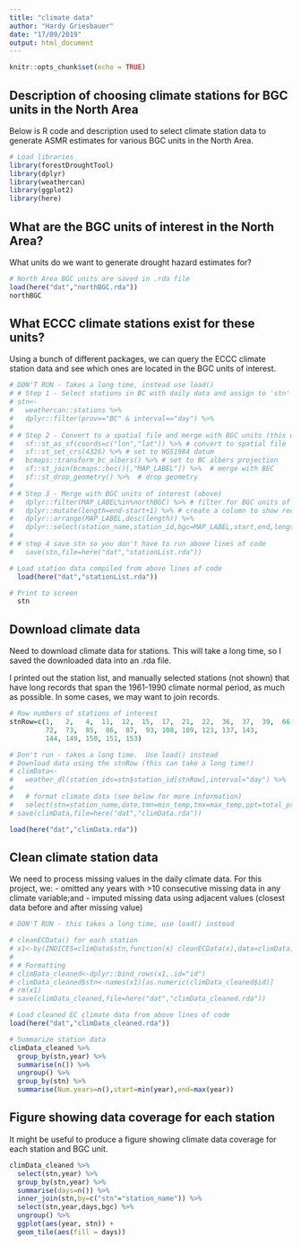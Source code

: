 ```yaml
---
title: "climate data"
author: "Hardy Griesbauer"
date: "17/09/2019"
output: html_document
---
```


```r
knitr::opts_chunk$set(echo = TRUE)
```

## Description of choosing climate stations for BGC units in the North Area

Below is R code and description used to select climate station data to generate ASMR estimates for 
various BGC units in the North Area.

```r
# Load libraries
library(forestDroughtTool)
library(dplyr)
library(weathercan)
library(ggplot2)
library(here)
```

## What are the BGC units of interest in the North Area?

What units do we want to generate drought hazard estimates for?

```r
# North Area BGC units are saved in .rda file
load(here("dat","northBGC.rda"))
northBGC

```

## What ECCC climate stations exist for these units?

Using a bunch of different packages, we can query the ECCC climate station data and see which ones are located in the BGC units of interest.

```r

# DON'T RUN - Takes a long time, instead use load()
# # Step 1 - Select stations in BC with daily data and assign to 'stn'
# stn<-
#   weathercan::stations %>% 
#   dplyr::filter(prov=="BC" & interval=="day") %>%  
#   
# # Step 2 - Convert to a spatial file and merge with BGC units (this will take awhile!)
#   sf::st_as_sf(coords=c("lon","lat")) %>% # convert to spatial file
#   sf::st_set_crs(4326) %>% # set to WGS1984 datum
#   bcmaps::transform_bc_albers() %>% # set to BC albers projection
#   sf::st_join(bcmaps::bec()[,"MAP_LABEL"]) %>%  # merge with BEC
#   sf::st_drop_geometry() %>%  # drop geometry
# 
# # Step 3 - Merge with BGC units of interest (above)
#   dplyr::filter(MAP_LABEL%in%northBGC) %>% # filter for BGC units of interest
#   dplyr::mutate(length=end-start+1) %>% # create a column to show record length
#   dplyr::arrange(MAP_LABEL,desc(length)) %>% 
#   dplyr::select(station_name,station_id,bgc=MAP_LABEL,start,end,length)
# 
# # step 4 save stn so you don't have to run above lines of code
#   save(stn,file=here("dat","stationList.rda"))

# Load station data compiled from above lines of code
  load(here("dat","stationList.rda"))

# Print to screen
  stn
```

## Download climate data
Need to download climate data for stations.  This will take a long time, so I saved the downloaded data into an .rda file.

I printed out the station list, and manually selected stations (not shown) that have long records that span the 1961-1990 climate normal period, as much as possible.  In some cases, we may want to join records.

```r
# Row numbers of stations of interest
stnRow=c(1,   2,   4,  11,  12,  15,  17,  21,  22,  36,  37,  39,  66,  67,
         72,  73,  85,  86,  87,  93, 108, 109, 123, 137, 143,
         144, 149, 150, 151, 153)

# Don't run - takes a long time.  Use load() instead
# Download data using the stnRow (this can take a long time!)
# climData<-
#   weather_dl(station_ids=stn$station_id[stnRow],interval="day") %>%
#   
#   # format climate data (see below for more information)
#   select(stn=station_name,date,tmn=min_temp,tmx=max_temp,ppt=total_precip,year,month,day)
# save(climData,file=here("dat","climData.rda"))

load(here("dat","climData.rda"))

```

## Clean climate station data
We need to process missing values in the daily climate data.  For this project, we:
- omitted any years with >10 consecutive missing data in any climate variable;and
- imputed missing data using adjacent values (closest data before and after missing value)

```r

# DON'T RUN - this takes a long time, use load() instead

# cleanECData() for each station
# x1<-by(INDICES=climData$stn,function(x) cleanECData(x),data=climData) 
# 
# # Formatting
# climData_cleaned<-dplyr::bind_rows(x1,.id="id") 
# climData_cleaned$stn<-names(x1)[as.numeric(climData_cleaned$id)]
# rm(x1)
# save(climData_cleaned,file=here("dat","climData_cleaned.rda"))

# Load cleaned EC climate data from above lines of code
load(here("dat","climData_cleaned.rda"))

# Summarize station data 
climData_cleaned %>%
  group_by(stn,year) %>%
  summarise(n()) %>%
  ungroup() %>%
  group_by(stn) %>%
  summarise(Num.years=n(),start=min(year),end=max(year))

```

## Figure showing data coverage for each station
It might be useful to produce a figure showing climate data coverage for each station and BGC unit.

```r

climData_cleaned %>% 
  select(stn,year) %>% 
  group_by(stn,year) %>% 
  summarise(days=n()) %>% 
  inner_join(stn,by=c("stn"="station_name")) %>% 
  select(stn,year,days,bgc) %>% 
  ungroup() %>% 
  ggplot(aes(year, stn)) +
  geom_tile(aes(fill = days))
  




```
